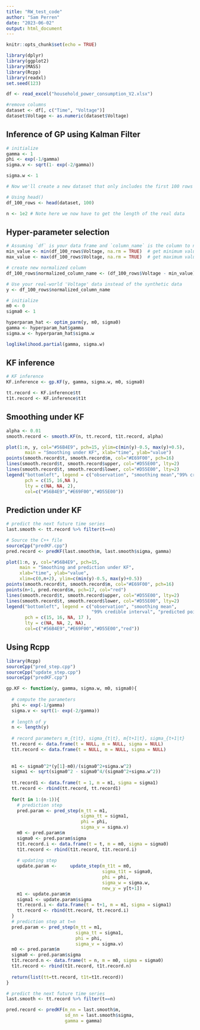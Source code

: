 ```yaml
---
title: "RW_test_code"
author: "Sam Perren"
date: "2023-06-02"
output: html_document
---
```


```r
knitr::opts_chunk$set(echo = TRUE)

library(dplyr)
library(ggplot2)
library(MASS)
library(Rcpp)
library(readxl)
set.seed(123)

```

```r
df <- read_excel("household_power_consumption_V2.xlsx")

#remove columns
dataset <- df[, c("Time", "Voltage")]
dataset$Voltage <- as.numeric(dataset$Voltage)
```

## Inference of GP using Kalman Filter

```r
# initialize
gamma <- 1
phi <- exp(-1/gamma)
sigma.v <- sqrt(1- exp(-2/gamma))

sigma.w <- 1

# Now we'll create a new dataset that only includes the first 100 rows

# Using head()
df_100_rows <- head(dataset, 100)

n <- 1e2 # Note here we now have to get the length of the real data
```

## Hyper-parameter selection

```r
# Assuming `df` is your data frame and `column_name` is the column to normalize
min_value <- min(df_100_rows$Voltage, na.rm = TRUE)  # get minimum value, ignoring NA values
max_value <- max(df_100_rows$Voltage, na.rm = TRUE)  # get maximum value, ignoring NA values

# create new normalized column
df_100_rows$normalized_column_name <- (df_100_rows$Voltage - min_value) / (max_value - min_value)

# Use your real-world 'Voltage' data instead of the synthetic data
y <- df_100_rows$normalized_column_name

# initialize
m0 <- 0
sigma0 <- 1

hyperparam_hat <- optim_parm(y, m0, sigma0)
gamma <- hyperparam_hat$gamma
sigma.w <- hyperparam_hat$sigma.w

```


```r
loglikelihood.partial(gamma, sigma.w)
```

## KF inference

```r
# KF inference
KF.inference <- gp.KF(y, gamma, sigma.w, m0, sigma0)

tt.record <- KF.inference$tt
t1t.record <- KF.inference$t1t
```

## Smoothing under KF 

```r
alpha <- 0.01
smooth.record <- smooth.KF(n, tt.record, t1t.record, alpha)
```


```r
plot(1:n, y, col="#56B4E9", pch=15, ylim=c(min(y)-0.5, max(y)+0.5),
       main = "Smoothing under KF", xlab="time", ylab="value")
points(smooth.record$t, smooth.record$m, col="#E69F00", pch=16)
lines(smooth.record$t, smooth.record$upper, col="#D55E00", lty=2)
lines(smooth.record$t, smooth.record$lower, col="#D55E00", lty=2)
legend("bottomleft", legend = c("observation", "smoothing mean","99% credible interval"), 
       pch = c(15, 16,NA ), 
       lty = c(NA, NA, 2),
       col=c("#56B4E9","#E69F00","#D55E00"))
```

## Prediction under KF

```r
# predict the next future time series
last.smooth <- tt.record %>% filter(t==n)

# Source the C++ file
sourceCpp("predKF.cpp")
pred.record <- predKF(last.smooth$m, last.smooth$sigma, gamma)
```


```r
plot(1:n, y, col="#56B4E9", pch=15,
     main = "Smoothing and prediction under KF", 
     xlab="time", ylab="value", 
     xlim=c(0,n+2), ylim=c(min(y)-0.5, max(y)+0.5))
points(smooth.record$t, smooth.record$m, col="#E69F00", pch=16)
points(n+1, pred.record$m, pch=17, col="red")
lines(smooth.record$t, smooth.record$upper, col="#D55E00", lty=2)
lines(smooth.record$t, smooth.record$lower, col="#D55E00", lty=2)
legend("bottomleft", legend = c("observation", "smoothing mean",
                                "99% credible interval", "predicted point"), 
       pch = c(15, 16, NA, 17 ), 
       lty = c(NA, NA, 2, NA),
       col=c("#56B4E9","#E69F00","#D55E00","red"))
```
## Using Rcpp


```r

library(Rcpp)
sourceCpp("pred_step.cpp")
sourceCpp("update_step.cpp")
sourceCpp("predKF.cpp")
```

```r
gp.KF <- function(y, gamma, sigma.w, m0, sigma0){
  
  # compute the parameters
  phi <- exp(-1/gamma)
  sigma.v <- sqrt(1- exp(-2/gamma))
  
  # length of y
  n <- length(y)
  
  # record parameters m_{t|t}, sigma_{t|t}, m{t+1|t}, sigma_{t+1|t}
  tt.record <- data.frame(t = NULL, m = NULL, sigma = NULL)
  t1t.record <- data.frame(t = NULL, m = NULL, sigma = NULL)
  
  
  m1 <- sigma0^2*(y[1]-m0)/(sigma0^2+sigma.w^2)
  sigma1 <- sqrt(sigma0^2 - sigma0^4/(sigma0^2+sigma.w^2))
  
  tt.record1 <- data.frame(t = 1, m = m1, sigma = sigma1)
  tt.record <- rbind(tt.record, tt.record1)
  
  for(t in 1:(n-1)){
    # prediction step
    pred.param <- pred_step(m_tt = m1, 
                            sigma_tt = sigma1, 
                            phi = phi, 
                            sigma_v = sigma.v)
    m0 <- pred.param$m
    sigma0 <- pred.param$sigma
    t1t.record.i <- data.frame(t = t, m = m0, sigma = sigma0)
    t1t.record <- rbind(t1t.record, t1t.record.i)
    
    # updating step
    update.param <-     update_step(m_t1t = m0, 
                                    sigma_t1t = sigma0, 
                                    phi = phi, 
                                    sigma_w = sigma.w, 
                                    new_y = y[t+1])
    m1 <- update.param$m
    sigma1 <- update.param$sigma
    tt.record.i <- data.frame(t = t+1, m = m1, sigma = sigma1)
    tt.record <- rbind(tt.record, tt.record.i)
  }
  # prediction step at t=n
  pred.param <- pred_step(m_tt = m1, 
                          sigma_tt = sigma1, 
                          phi = phi, 
                          sigma_v = sigma.v)
  m0 <- pred.param$m
  sigma0 <- pred.param$sigma
  t1t.record.n <- data.frame(t = n, m = m0, sigma = sigma0)
  t1t.record <- rbind(t1t.record, t1t.record.n)
  
  return(list(tt=tt.record, t1t=t1t.record))
}
```

```r
# predict the next future time series
last.smooth <- tt.record %>% filter(t==n)

pred.record <- predKF(m_nn = last.smooth$m, 
                      sd_nn = last.smooth$sigma, 
                      gamma = gamma)
```
